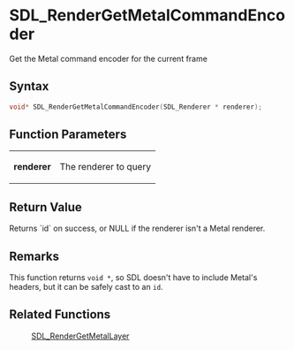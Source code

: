 = SDL_RenderGetMetalCommandEncoder =

Get the Metal command encoder for the current frame 

== Syntax ==

<syntaxhighlight lang='c'>
void* SDL_RenderGetMetalCommandEncoder(SDL_Renderer * renderer);
</syntaxhighlight>

== Function Parameters ==

{|
|'''renderer'''
|The renderer to query
|}

== Return Value ==

Returns `id<MTLRenderCommandEncoder>` on success, or NULL if the renderer
isn't a Metal renderer.

== Remarks ==

This function returns <code>void *</code>, so SDL doesn't have to include
Metal's headers, but it can be safely cast to an
<code>id<MTLRenderCommandEncoder></code>.

== Related Functions ==

:[[SDL_RenderGetMetalLayer]]



